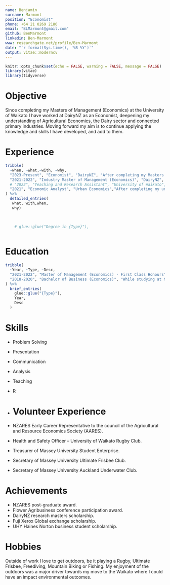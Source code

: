 ```yaml
---
name: Benjamin    
surname: Marmont
position: "Economist"
phone: +64 21 0269 2180
email: "BLMarmont@gmail.com"
github: BenMarmont
linkedin: Ben-Marmont
www: researchgate.net/profile/Ben-Marmont
date: "`r format(Sys.time(), '%B %Y')`"
output: vitae::moderncv
---
```


```r
knitr::opts_chunk$set(echo = FALSE, warning = FALSE, message = FALSE)
library(vitae)
library(tidyverse)
```

# Objective

Since completing my Masters of Management (Economics) at the University of Waikato I have worked at DairyNZ as an Economist, deepening my understanding of Agricultural Economics, the Dairy sector and connected primary industries. Moving forward my aim is to continue applying the knowledge and skills I have developed, and add to them.

# Experience

```r
tribble(
  ~when, ~what,~with, ~why,
  "2023-Present", "Economist", "DairyNZ", "After completing my Masters at DairyNZ I transitioned into a role in their Economics team, where I was part of several pieces of work often relating to surfacing data and related analyses via industry publications or the teams public facing dashboard. In addition I also undertook analysis to support a business case, delivered two R (R is a statistical programming language) courses, attended conferences, and published two papers relating to the research I undertook during my masters in this time",
  "2021-2022", "Industry Master of Management (Economics)", "DairyNZ", "While completing my postgraduate degree with the support of DairyNZ, I situate myself in their Newstead office during the week. This allows me to leverage those resources and relationships available to me, such as conference attendance (Pasture Summit, NZIPIM, NZAE, NZARES), farm walks, presentations, expert consultations, and peer feedback. By accepting such opportunities I have developed significant knowledge of the dairy industry and wider agricultural sector",
  # "2022", "Teaching and Research Assistant", "University of Waikato","I was a TA on the first ‘R for Data Science' course of its type at this university for a semester. I was the primary TA for a class of more than thirty students. After the completion of this course I began working as a Research Assistant working on converting an existing Excel case study CBA into a model adaptable for serveral case studies. This work was undetaken in R",
  "2021", "Economic Analyst", "Urban Economics","After completing my undergraduate degree I worked a term contract at this consultancy, where I developed my analytical skills in a property economics application including extensive work on a gravity model of the retirement villages in Auckland"
) %>% 
  detailed_entries(
   what, with,when,    
   why)
    
    

    # glue::glue("Degree in {Type}"),
    
```

\newpage

# Education

```r
tribble(
  ~Year, ~Type, ~Desc,
  "2021-2022", "Master of Management (Economics) - First Class Honours", "My research at the University of Waikato investigated a novel approach to the methane mitigation in NZ’s dairy industry utilising in-paddock smart-feeders as a delivery mechanism for methane inhibitors. It contains two distinct pieces, the adoption diffusion of the approach throughout NZ’s dairy farming population and the approach’s economic performance in different scenarios. Each piece has modelling to quantify the issues at hand.",
  "2018-2020", "Bachelor of Business (Economics)", "While studying at Massey, I majored in economics and minored in finance. During this time, I undertook an exchange to Purdue University in the United States to study agricultural economics, driven by a desire to study behavioural economics, which was not offered domestically at the time."
) %>% 
  brief_entries(
    glue::glue("{Type}"),
    Year, 
    Desc
  )
```

# Skills

-   Problem Solving

-   Presentation

-   Communication

-   Analysis

-   Teaching

-   R

-   <div>

    # Volunteer Experience

    </div>
-   NZARES Early Career Representative to the council of the Agricultural and Resource Economics Society (AARES).    

-   Health and Safety Officer -- University of Waikato Rugby Club.

-   Treasurer of Massey University Student Enterprise.

-   Secretary of Massey University Ultimate Frisbee Club.

-   Secretary of Massey University Auckland Underwater Club.

# Achievements

-   NZARES post-graduate award.
-   Flower Agribusiness conference participation award.
-   DairyNZ research masters scholarship.
-   Fuji Xerox Global exchange scholarship.
-   UHY Haines Norton business student scholarship.

# Hobbies

Outside of work I love to get outdoors, be it playing a Rugby, Ultimate Frisbee, Freediving, Mountain Biking or Fishing. My enjoyment of the outdoors was a major driver towards my move to the Waikato where I could have an impact environmental outcomes.
